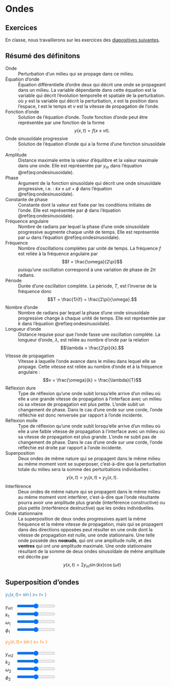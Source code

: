 # Ondes

## Exercices {-}

En classe, nous travaillerons sur les exercices des [diapositives 
suivantes][C2diapos].

## Résumé des définitons

Onde
: Perturbation d'un milieu qui se propage dans ce milieu.

Équation d'onde
: Équation différentielle d'ordre deux qui décrit une onde se propageant dans
un milieu. La variable dépendante dans cette équation est la variable qui
décrit l'évolution temporelle et spatiale de la perturbation.
\begin{equation}
  \frac{\partial^2 y}{\partial x^2} = \frac{1}{v^2} \frac{\partial^2 y}{\partial t^2}
  (\#eq:equationonde)
\end{equation}
où $y$ est la variable qui décrit la perturbation, $x$ est la position dans
l'espace, $t$ est le temps et $v$ est la vitesse de propagation de l'onde.

Fonction d'onde
: Solution de l'équation d'onde. Toute fonction d'onde peut être représentée
par une fonction de la forme
$$y(x, t) = f(x \pm vt).$$

Onde sinusoïdale progressive
: Solution de l'équation d'onde qui a la forme d'une fonction sinusoïdale :
\begin{equation}
  y(x, t) = y_m \sin(kx \pm \omega t + \phi).
  (\#eq:ondesinusoidale)
\end{equation}

Amplitude
: Distance maximale entre la valeur d'équilibre et la valeur maximale
dans une onde. Elle est représentée par $y_m$ dans l'équation 
\@ref(eq:ondesinusoidale).

Phase
: Argument de la fonction sinusoïdale qui décrit une onde sinusoïdale
progressive, i.e. : $kx \pm \omega t + \phi$ dans l'équation
\@ref(eq:ondesinusoidale).

Constante de phase
: Constante dont la valeur est fixée par les conditions initiales de l'onde.
Elle est représentée par $\phi$ dans l'équation \@ref(eq:ondesinusoidale).

Fréquence angulaire
: Nombre de radians par lequel la phase d'une onde sinusoïdale progressive
augmente chaque unité de temps. Elle est représentée par $\omega$ dans 
l'équation \@ref(eq:ondesinusoidale).

Fréquence
: Nombre d'oscillations complètes par unité de temps. La fréquence $f$ est
reliée à la fréquence angulaire par
$$f = \frac{\omega}{2\pi}$$
puisqu'une oscillation correspond à une variation de phase de $2\pi$ radians.

Période
: Durée d'une oscillation complète. La période, $T$, est l'inverse de la
fréquence donc
$$T = \frac{1}{f} = \frac{2\pi}{\omega}.$$

Nombre d'onde
: Nombre de radians par lequel la phase d'une onde sinusoïdale progressive
change à chaque unité de temps. Elle est représentée par $k$ dans 
l'équation \@ref(eq:ondesinusoidale).

Longueur d'onde
: Distance requise pour que l'onde fasse une oscillation complète. La longueur
d'onde, $\lambda$, est reliée au nombre d'onde par la relation
$$\lambda = \frac{2\pi}{k}.$$

Vitesse de propagation
: Vitesse à laquelle l'onde avance dans le milieu dans lequel elle se propage.
Cette vitesse est reliée au nombre d'onde et à la fréquence angulaire :
$$v = \frac{\omega}{k} = \frac{\lambda}{T}$$

Réflexion dure
: Type de réflexion qu'une onde subit lorsqu'elle arrive d'un milieu où elle a
une grande vitesse de propagation à l'interface avec un milieu où sa vitesse de
propagation est plus petite. L'onde subit un changement de phase.  Dans le cas
d'une onde sur une corde, l'onde réfléchie est donc renversée par rapport à
l'onde incidente.

Réflexion molle
: Type de réflexion qu'une onde subit lorsqu'elle arrive d'un milieu où elle a
une faible vitesse de propagation à l'interface avec un milieu où sa vitesse de
propagation est plus grande. L'onde ne subit pas de changement de phase. Dans
le cas d'une onde sur une corde, l'onde réfléchie est droite par rapport à
l'onde incidente.

Superposition
: Deux ondes de même nature qui se propagent dans le même milieu au même moment
vont se superposer, c'est-à-dire que la perturbation totale du milieu sera la
somme des perturbations individuelles :
$$y(x, t) = y_1(x, t) + y_2(x, t).$$

Interférence
: Deux ondes de même nature qui se propagent dans le même milieu au même moment
vont interférer, c'est-à-dire que l'onde résultante pourra avoir une amplitude
plus grande (interférence constructive) ou plus petite (interférence
destructive) que les ondes individuelles.

Onde stationnaire
: La superposition de deux ondes progressives ayant la même fréquence et la
même vitesse de propagation, mais qui se propagent dans des directions opposées
peut résulter en une onde dont la vitesse de propagation est nulle, une onde
stationnaire. Une telle onde possède des **noœuds**, qui ont une amplitude
nulle, et des **ventres** qui ont une amplitude maximale. Une onde stationnaire
résultant de la somme de deux ondes sinusoïdale de même amplitude est décrite par
$$y(x, t) = 2y_m \sin(kx)\cos(\omega t)$$


## Superposition d'ondes

<div>
<div class="figures" style="float: left">
  <div id="figure1a"></div>
  <div id="figure1"></div>
  <div id="figure2a"></div>
  <div id="figure2"></div>
</div>

<div class="fctEquation" style="color: rgb(42, 119, 178)">
$y_1(x, t) =$ <span class="ym1Value"></span>
  $\sin($<span class="k1Value"></span> $x +$ <span class="w1Value"></span> $t +$
  <span class="phi1Value"></span>$)$
</div>

<div class="controls">
<p>
<span style="display: inline-block; width: 30px">$y_{m1}$</span>
<input id="ym1" type="range" min="0" max="5" step="0.1" style="width: 120px;">
<br>
<span style="display: inline-block; width: 30px">$k_1$</span>
<input id="k1" type="range" min="0" max="10" step="0.1" style="width: 120px;">
<br>
<span style="display: inline-block; width: 30px">$\omega_1$</span>
<input id="w1" type="range" min="0" max="10" step="0.1" style="width: 120px;">
<br>
<span style="display: inline-block; width: 30px">$\phi_1$</span>
<input id="phi1" type="range" min="-10" max="10" step="0.05" style="width: 120px;">
</p>

</div>
<div class="fctEquation" style="color: rgb(255, 127, 14)">
$y_2(x, t) =$ <span class="ym2Value"></span>
  $\sin($<span class="k2Value"></span> $x +$ <span class="w2Value"></span> $t +$
  <span class="phi2Value"></span>$)$
</div>

<div class="controls">
<p>
<span style="display: inline-block; width: 30px">$y_{m2}$</span>
<input id="ym2" type="range" min="0" max="5" step="0.1" style="width: 120px;">
<br>
<span style="display: inline-block; width: 30px">$k_2$</span>
<input id="k2" type="range" min="0" max="10" step="0.1" style="width: 120px;">
<br>
<span style="display: inline-block; width: 30px">$\omega_2$</span>
<input id="w2" type="range" min="0" max="10" step="0.1" style="width: 120px;">
<br>
<span style="display: inline-block; width: 30px">$\phi_2$</span>
<input id="phi2" type="range" min="-10" max="10" step="0.05" style="width: 120px;">
</p>
</div>

</div>
<script src="http://d3js.org/d3.v4.min.js"></script>
<script src="js/plot.js"></script>
<script>
var t = d3.range(0, 20, 0.05);
var x = d3.range(0, 20, 0.05);
var y1x = x.map(function(d) { return Math.sin(d); });
var y1t = t.map(function(d) { return Math.sin(d); });
var y2x = x.map(function(d) { return Math.sin(d); });
var y2t = t.map(function(d) { return Math.sin(d); });
var yx = x.map(function(d, i) { return y1x[i] + y2x[i]; });
var yt = t.map(function(d, i) { return y1t[i] + y2t[i]; });
var params = {ym1: 1, k1: 1, w1: 1, phi1: 0,
              ym2: 1, k2: 1, w2: 1, phi2: 0};
var plotxtot = lineChart()
    .yAxisLabel("y")
    .xAxisLabel("x")
    .margins({top: 10, right: 20, bottom: 6, left: 60})
    .dimensions({width: 480, height: 150})
    .xdomain([0, 20])
    .ydomain([-10, 10])
    .colori(2)
    .toggleZoom();
var plotx = lineChart()
    .yAxisLabel("y")
    .xAxisLabel("x")
    .dimensions({width: 480, height: 150})
    .xdomain([0, 20])
    .ydomain([-6, 6])
    .toggleZoom();
var plotttot = lineChart()
    .yAxisLabel("y")
    .xAxisLabel("t")
    .margins({top: 10, right: 20, bottom: 6, left: 60})
    .dimensions({width: 480, height: 150})
    .xdomain([0, 20])
    .ydomain([-10, 10])
    .colori(2)
    .toggleZoom();
var plott = lineChart()
    .xAxisLabel("t")
    .yAxisLabel("y")
    .dimensions({width: 480, height: 150})
    .xdomain([0, 20])
    .ydomain([-6, 6])
    .toggleZoom();
d3.select("#figure1")
    .data([d3.zip(x, y1x)])
    .call(plotx);
d3.select("#figure1")
    .data([d3.zip(x, y2x)])
    .call(plotx);
d3.select("#figure1a")
    .data([d3.zip(x, yx)])
    .call(plotxtot);
d3.select("#figure2")
    .data([d3.zip(t, y1t)])
    .call(plott);
d3.select("#figure2")
    .data([d3.zip(t, y2t)])
    .call(plott);
d3.select("#figure2a")
    .data([d3.zip(x, yt)])
    .call(plotttot);

function redraw() {
  y1t = t.map(function(d) {
    return params.ym1 * Math.sin(params.w1 * d + params.phi1); });
  y1x = t.map(function(d) {
    return params.ym1 * Math.sin(params.k1 * d + params.phi1); });
  plotx.update(d3.zip(t, y1x), '#line0');
  plott.update(d3.zip(t, y1t), '#line0');

  y2t = t.map(function(d) {
    return params.ym2 * Math.sin(params.w2 * d + params.phi2); });
  y2x = t.map(function(d) {
    return params.ym2 * Math.sin(params.k2 * d + params.phi2); });
  plotx.update(d3.zip(t, y2x), '#line1');
  plott.update(d3.zip(t, y2t), '#line1');

  yx = x.map(function(d, i) { return y1x[i] + y2x[i]; });
  yt = t.map(function(d, i) { return y1t[i] + y2t[i]; });
  plotxtot.update(d3.zip(t, yx));
  plotttot.update(d3.zip(t, yt));
}

function set_control(varName) {
  d3.selectAll("." + varName + "Value")
    .each(function(d) { d3.select(this).html(params[varName]); });
  document.getElementById(varName).value = params[varName];
  d3.select("#" + varName)
    .on("input", function() {
        params[varName] = +this.value;
        redraw();
        d3.selectAll("." + varName + "Value")
          .each(function(d) { d3.select(this).html(params[varName]); });
    });
}

set_control("ym1")
set_control("ym2")
set_control("k1")
set_control("k2")
set_control("w1")
set_control("w2")
set_control("phi1")
set_control("phi2")
</script>

[C2diapos]: https://docs.google.com/presentation/d/1F_qGEigxyhEB_4e2l42NMirouCP9RO_DOlp_TYmgjto/edit?usp=sharing
